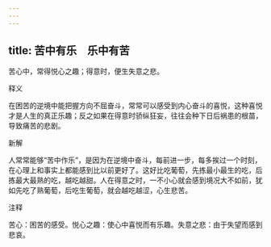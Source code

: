 ```yaml
---
---
---
```

title: 苦中有乐　乐中有苦
---



苦心中，常得悦心之趣；得意时，便生失意之悲。

释义

在困苦的逆境中能把握方向不屈奋斗，常常可以感受到内心奋斗的喜悦，这种喜悦才是人生的真正乐趣；反之如果在得意时骄纵狂妄，往往会种下日后祸患的根苗，导致痛苦的悲剧。

新解

人常常能够“苦中作乐”，是因为在逆境中奋斗，每前进一步，每多挨过一个时刻，在心理上和事实上都能感到比以前更好了。这好比吃葡萄，先拣最小最生的吃，后拣最大最熟的吃，越吃越甜。人在得意之时，一不小心就会感到境况大不如前，犹如先吃了熟葡萄，后吃生葡萄，就会越吃越涩，心生悲苦。

注释

苦心：困苦的感受。悦心之趣：使心中喜悦而有乐趣。失意之悲：由于失望而感到悲哀。